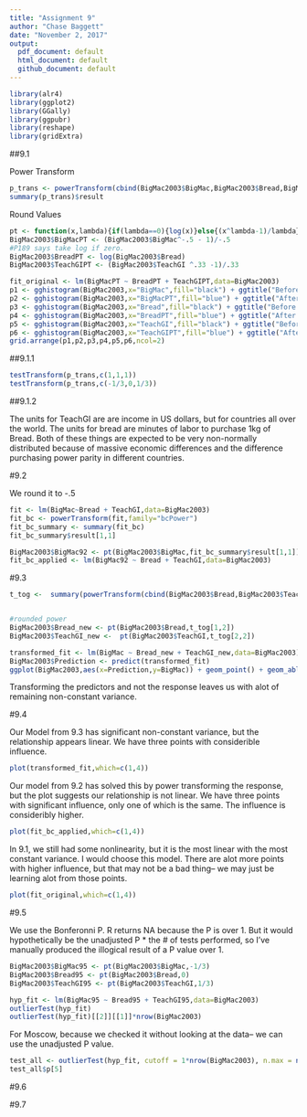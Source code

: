 ```yaml
---
title: "Assignment 9"
author: "Chase Baggett"
date: "November 2, 2017"
output:
  pdf_document: default
  html_document: default
  github_document: default
---
```

```r
library(alr4)
library(ggplot2)
library(GGally)
library(ggpubr)
library(reshape)
library(gridExtra)
```

##9.1

Power Transform
```r
p_trans <- powerTransform(cbind(BigMac2003$BigMac,BigMac2003$Bread,BigMac2003$TeachGI) ~ 1)
summary(p_trans)$result
```
Round Values
```r
pt <- function(x,lambda){if(lambda==0){log(x)}else{(x^lambda-1)/lambda}}
BigMac2003$BigMacPT <- (BigMac2003$BigMac^-.5 - 1)/-.5
#P189 says take log if zero.
BigMac2003$BreadPT <- log(BigMac2003$Bread)
BigMac2003$TeachGIPT <- (BigMac2003$TeachGI ^.33 -1)/.33

fit_original <- lm(BigMacPT ~ BreadPT + TeachGIPT,data=BigMac2003)
p1 <- gghistogram(BigMac2003,x="BigMac",fill="black") + ggtitle("Before Transform")
p2 <- gghistogram(BigMac2003,x="BigMacPT",fill="blue") + ggtitle("After Transform")
p3 <- gghistogram(BigMac2003,x="Bread",fill="black") + ggtitle("Before Transform")
p4 <- gghistogram(BigMac2003,x="BreadPT",fill="blue") + ggtitle("After Transform")
p5 <- gghistogram(BigMac2003,x="TeachGI",fill="black") + ggtitle("Before Transform")
p6 <- gghistogram(BigMac2003,x="TeachGIPT",fill="blue") + ggtitle("After Transform")
grid.arrange(p1,p2,p3,p4,p5,p6,ncol=2)
```

##9.1.1

```r
testTransform(p_trans,c(1,1,1))
testTransform(p_trans,c(-1/3,0,1/3))
```
##9.1.2

The units for TeachGI are are income in US dollars, but for countries all over the world. The units for bread are minutes of labor to purchase 1kg of Bread. Both of these things are expected to be very non-normally distributed because of massive economic differences and the difference purchasing power parity in different countries. 

#9.2

We round it to -.5
```r
fit <- lm(BigMac~Bread + TeachGI,data=BigMac2003)
fit_bc <- powerTransform(fit,family="bcPower")
fit_bc_summary <- summary(fit_bc)
fit_bc_summary$result[1,1]

BigMac2003$BigMac92 <- pt(BigMac2003$BigMac,fit_bc_summary$result[1,1])
fit_bc_applied <- lm(BigMac92 ~ Bread + TeachGI,data=BigMac2003)
```
  
#9.3
 
```r
t_tog <-  summary(powerTransform(cbind(BigMac2003$Bread,BigMac2003$TeachGI) ~ 1))$result


#rounded power
BigMac2003$Bread_new <- pt(BigMac2003$Bread,t_tog[1,2])
BigMac2003$TeachGI_new <-  pt(BigMac2003$TeachGI,t_tog[2,2])

transformed_fit <- lm(BigMac ~ Bread_new + TeachGI_new,data=BigMac2003)
BigMac2003$Prediction <- predict(transformed_fit)
ggplot(BigMac2003,aes(x=Prediction,y=BigMac)) + geom_point() + geom_abline(slope=1,intercept = 0)
```

Transforming the predictors and not the response leaves us with alot of remaining non-constant variance. 

#9.4

Our Model from 9.3 has significant non-constant variance, but the relationship appears linear. We have three points with considerible influence. 
```r
plot(transformed_fit,which=c(1,4))
```

Our model from 9.2 has solved this by power transforming the response, but the plot suggests our relationship is not linear. We have three points with significant influence, only one of which is the same. The influence is consideribly higher. 

```r
plot(fit_bc_applied,which=c(1,4))
```
In 9.1, we still had some nonlinearity, but it is the most linear with the most constant variance. I would choose this model. There are alot more points with higher influence, but that may not be a bad thing-- we may just be learning alot from those points. 

```r
plot(fit_original,which=c(1,4))
```

#9.5

We use the Bonferonni P. R returns NA because the P is over 1. But it would hypothetically be the unadjusted P * the # of tests performed, so I've manually produced the illogical result of a P value over 1. 

```r
BigMac2003$BigMac95 <- pt(BigMac2003$BigMac,-1/3)
BigMac2003$Bread95 <- pt(BigMac2003$Bread,0)
BigMac2003$TeachGI95 <- pt(BigMac2003$TeachGI,1/3)

hyp_fit <- lm(BigMac95 ~ Bread95 + TeachGI95,data=BigMac2003)
outlierTest(hyp_fit)
outlierTest(hyp_fit)[[2]][[1]]*nrow(BigMac2003)
```

For Moscow, because we checked it without looking at the data-- we can use the unadjusted P value.

```r
test_all <- outlierTest(hyp_fit, cutoff = 1*nrow(BigMac2003), n.max = nrow(BigMac2003), order = TRUE)
test_all$p[5]
```

#9.6

#9.7